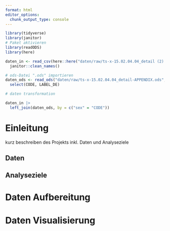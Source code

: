 ```yaml
---
format: html
editor_options: 
  chunk_output_type: console
--- 
```



```r
library(tidyverse)
library(janitor)
# Paket aktivieren
library(readODS)
library(here)
```

```r
daten_in <- read_csv(here::here("daten/raw/ts-x-15.02.04.04_detail (2).csv")) |>
  janitor::clean_names()
```

```r

# ods-Datei ".ods" importieren
daten_ods <- read_ods("daten/raw/ts-x-15.02.04.04_detail-APPENDIX.ods", sheet = "SEX") |> 
  select(CODE, LABEL_DE)
```

```r
# daten transformation

daten_in |> 
  left_join(daten_ods, by = c("sex" = "CODE")) 
```



# Einleitung

kurz beschreiben des Projekts inkl. Daten und Analyseziele

## Daten

## Analyseziele

# Daten Aufbereitung

# Daten Visualisierung
